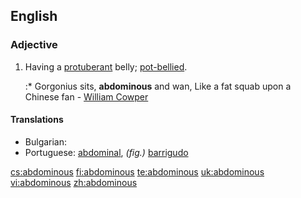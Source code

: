 ==English==

===Adjective===
{{en-adj}}

# Having a [[protuberant]] belly; [[pot-bellied]].
#:* Gorgonius sits, '''abdominous''' and wan, Like a fat squab upon a Chinese fan - [[w:William Cowper|William Cowper]]

====Translations====
{{trans-top|pot-bellied}}
* Bulgarian: {{t|bg|шкембелия|sc=Cyrl}}
* Portuguese: [[abdominal]], ''(fig.)'' [[barrigudo]]
{{trans-mid}}
{{trans-bottom}}

[[cs:abdominous]]
[[fi:abdominous]]
[[te:abdominous]]
[[uk:abdominous]]
[[vi:abdominous]]
[[zh:abdominous]]